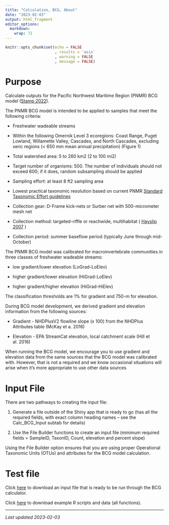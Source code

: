 ```yaml
---
title: "Calculation, BCG, About"
date: "2023-02-03"
output: html_fragment
editor_options: 
  markdown: 
    wrap: 72
---
```


```r
knitr::opts_chunk$set(echo = FALSE
                      , results = 'asis'
                      , warning = FALSE
                      , message = FALSE)
```

# Purpose
Calculate outputs for the Pacific Northwest Maritime Region (PNMR) BCG model 
([Stamp 2022](links\PNMR_BCG_Report_20220929.pdf)).

The PNMR BCG model is intended to be applied to samples that meet the following
criteria:

*	Freshwater wadeable streams

*	Within the following Omernik Level 3 ecoregions: Coast Range, Puget Lowland,
Willamette Valley, Cascades, and North Cascades, excluding xeric regions (< 650 
mm mean annual precipitation) (Figure 1)

*	Total watershed area: 5 to 260 km2 (2 to 100 mi2)

*	Target number of organisms: 500. The number of individuals should not exceed 
600; if it does, random subsampling should be applied

*	Sampling effort: at least 8 ft2 sampling area

*	Lowest practical taxonomic resolution based on current PNMR 
<a href="https://www.pnamp.org/project/northwest-standard-taxonomic-effort" target="_blank">Standard Taxonomic Effort guidelines</a>

*	Collection gear: D-Frame kick-nets or Surber net with 500-micrometer mesh net

*	Collection method: targeted-riffle or reachwide, multihabitat (
<a href="https://www.pnamp.org/document/1359" target="_blank">Hayslip 2007</a>
)

*	Collection period: summer baseflow period (typically June through mid-October)

The PNMR BCG model was calibrated for macroinvertebrate communities in three 
classes of freshwater wadeable streams:

*	low gradient/lower elevation (LoGrad-LoElev)

*	higher gradient/lower elevation (HiGrad-LoElev)

*	higher gradient/higher elevation (HiGrad-HiElev)

The classification thresholds are 1% for gradient and 750-m for elevation.

During BCG model development, we derived gradient and elevation information from
the following sources:

*	Gradient - NHDPlusV2 flowline slope (x 100) from the NHDPlus Attributes table
(McKay et a. 2016)

*	Elevation - EPA StreamCat elevation, local catchment scale (Hill et al. 2016)

When running the BCG model, we encourage you to use gradient and elevation data 
from the same sources that the BCG model was calibrated with. However, that is 
not a required and we know occasional situations will arise when it’s more 
appropriate to use other data sources

# Input File
There are two pathways to creating the input file:

1.	Generate a file outside of the Shiny app that is ready to go (has all the 
required fields, with exact column heading names – see the Calc_BCG_Input subtab
for details)

2.	Use the File Builder functions to create an input file (minimum required 
fields = SampleID, TaxonID, Count, elevation and percent slope)

Using the File Builder option ensures that you are using proper Operational 
Taxonomic Units (OTUs) and attributes for the BCG model calculation.

# Test file
Click [here](links/Test1_BCGcalc_input.csv) to download an input file that is 
ready to be run through the BCG calculator.

Click [here](links\examples_all.zip) to download example R scripts and data (all
functions).

---

*Last updated 2023-02-03*
